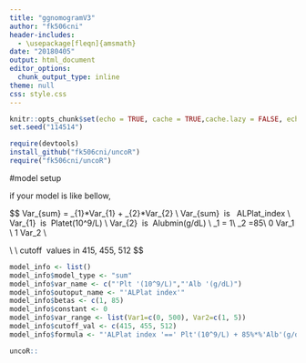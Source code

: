 ---
title: "ggnomogramV3"
author: "fk506cni"
header-includes:
  - \usepackage[fleqn]{amsmath}
date: "20180405"
output: html_document
editor_options: 
  chunk_output_type: inline
theme: null
css: style.css
---

```{r setup}
knitr::opts_chunk$set(echo = TRUE, cache = TRUE,cache.lazy = FALSE, echo=TRUE)
set.seed("114514")
```

```{r}
require(devtools)
install_github("fk506cni/uncoR")
require("fk506cni/uncoR")
```

#model setup

if your model is like bellow, 


$$
Var_{sum} = \beta_{1}*Var_{1} + \beta_{2}*Var_{2} \\
Var_{sum} \ is \  ALPlat\_index \\
Var_{1} \ is \ Platet(10^9/L) \\
Var_{2} \ is \ Alubmin(g/dL) \\
\beta_1 = 1\\
\beta_2 =85\\
0 \leq Var_1 \leq 500 \\
1 \leq Var_2 \leq 5 \\

\\
\\
cutoff \ values\ in\ 415,\ 455,\ 512 
$$

```{r}
model_info <- list()
model_info$model_type <- "sum"
model_info$var_name <- c("'Plt '(10^9/L)","'Alb '(g/dL)")
model_info$outoput_name <- "'ALPlat index'"
model_info$betas <- c(1, 85)
model_info$constant <- 0
model_info$var_range <- list(Var1=c(0, 500), Var2=c(1, 5))
model_info$cutoff_val <- c(415, 455, 512)
model_info$formula <- "'ALPlat index '==' Plt'(10^9/L) + 85%*%'Alb'(g/dL)"
```

```{r}
uncoR::
```


